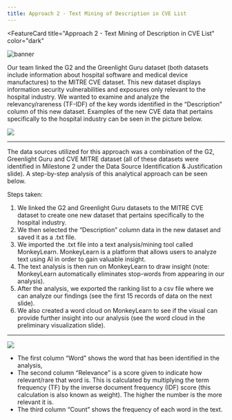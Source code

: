 ```yaml
---
title: Approach 2 - Text Mining of Description in CVE List
---
```



<FeatureCard
  title="Approach 2 - Text Mining of Description in CVE List"
  color="dark"
  >

![banner](images/analytical-banner.png)

</FeatureCard>

Our team linked the G2 and the Greenlight Guru dataset (both datasets include information about hospital software and medical device manufactures) to the MITRE CVE dataset. This new dataset displays information security vulnerabilities and exposures only relevant to the hospital industry. We wanted to examine and analyze the relevancy/rareness (TF-IDF) of the key words identified in the “Description” column of this new dataset. Examples of the new CVE data that pertains specifically to the hospital industry can be seen in the picture below.

![](images/CVE1.png)

***

The data sources utilized for this approach was a combination of the G2, Greenlight Guru and CVE MITRE dataset (all of these datasets were identified in Milestone 2 under the Data Source Identification & Justification slide). A step-by-step analysis of this analytical approach can be seen below.

Steps taken:
1. We linked the G2 and Greenlight Guru datasets to the MITRE CVE dataset to create one new dataset that pertains specifically to the hospital industry.
2. We then selected the “Description” column data in the new dataset and saved it as a .txt file.
3. We imported the .txt file into a text analysis/mining tool called MonkeyLearn. MonkeyLearn is a platform that allows users to analyze text using AI in order to gain valuable insight.
4. The text analysis is then run on MonkeyLearn to draw insight (note: MonkeyLearn automatically eliminates stop-words from appearing in our analysis).
5. After the analysis, we exported the ranking list to a csv file where we can analyze our findings (see the first 15 records of data on the next slide).
6. We also created a word cloud on MonkeyLearn to see if the visual can provide further insight into our analysis (see the word cloud in the preliminary visualization slide).

***

![](images/CVE2.png)

- The first column “Word” shows the word that has been identified in the analysis,
- The second column “Relevance” is a score given to indicate how relevant/rare that word is. This is calculated by multiplying the term frequency (TF) by the inverse document frequency (IDF) score (this calculation is also known as weight). The higher the number is the more relevant it is.
- The third column “Count” shows the frequency of each word in the text.
